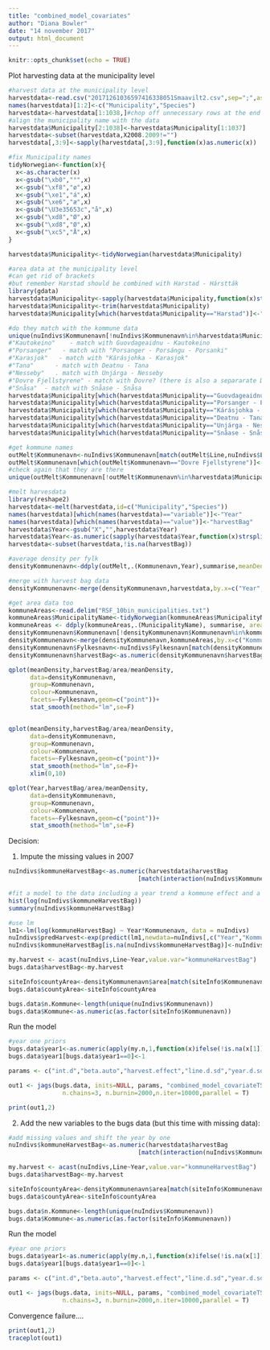 ```yaml
---
title: "combined_model_covariates"
author: "Diana Bowler"
date: "14 november 2017"
output: html_document
---
```


```r

knitr::opts_chunk$set(echo = TRUE)

```

Plot harvesting data at the municipality level

```r
#harvest data at the municipality level
harvestdata<-read.csv("20171261036597416338051Smaavilt2.csv",sep=";",as.is=T)
names(harvestdata)[1:2]<-c("Municipality","Species")
harvestdata<-harvestdata[1:1038,]#chop off unnecessary rows at the end - with comments rather than data
#align the municipality name with the data
harvestdata$Municipality[2:1038]<-harvestdata$Municipality[1:1037]
harvestdata<-subset(harvestdata,X2008.2009!="")
harvestdata[,3:9]<-sapply(harvestdata[,3:9],function(x)as.numeric(x))

#fix Municipality names
tidyNorwegian<-function(x){
  x<-as.character(x)
  x<-gsub("\xb0","°",x)
  x<-gsub("\xf8","ø",x)
  x<-gsub("\xe1","á",x)
  x<-gsub("\xe6","æ",x)
  x<-gsub("\U3e35653c","å",x)
  x<-gsub("\xd8","Ø",x)
  x<-gsub("\xd8","Ø",x)
  x<-gsub("\xc5","Å",x)  
}

harvestdata$Municipality<-tidyNorwegian(harvestdata$Municipality)

#area data at the municipality level
#can get rid of brackets
#but remember Harstad should be combined with Harstad - Hárstták
library(gdata)
harvestdata$Municipality<-sapply(harvestdata$Municipality,function(x)strsplit(as.character(x),"\\(")[[1]][1])
harvestdata$Municipality<-trim(harvestdata$Municipality)
harvestdata$Municipality[which(harvestdata$Municipality=="Harstad")]<-"Harstad - Hárstták"

#do they match with the kommune data
unique(nuIndivs$Kommunenavn[!nuIndivs$Kommunenavn%in%harvestdata$Municipality])
#"Kautokeino"    - match with Guovdageaidnu - Kautokeino     
#"Porsanger"   - match with "Porsanger - Porsángu - Porsanki"       
#"Karasjok"   - match with "Kárásjohka - Karasjok"         
#"Tana"      - match with Deatnu - Tana         
#"Nesseby"   . match with Unjárga - Nesseby        
#"Dovre Fjellstyrene" - match with Dovre? (there is also a separarate Dovre in the ptarmidan data)
#"Snåsa"  - match with Snåase - Snåsa
harvestdata$Municipality[which(harvestdata$Municipality=="Guovdageaidnu - Kautokeino")]<-"Kautokeino"
harvestdata$Municipality[which(harvestdata$Municipality=="Porsanger - Porsángu - Porsanki")]<-"Porsanger"
harvestdata$Municipality[which(harvestdata$Municipality=="Kárásjohka - Karasjok")]<-"Karasjok"
harvestdata$Municipality[which(harvestdata$Municipality=="Deatnu - Tana")]<-"Tana"
harvestdata$Municipality[which(harvestdata$Municipality=="Unjárga - Nesseby")]<-"Nesseby"
harvestdata$Municipality[which(harvestdata$Municipality=="Snåase - Snåsa")]<-"Snåsa"

#get kommune names
outMelt$Kommunenavn<-nuIndivs$Kommunenavn[match(outMelt$Line,nuIndivs$Line)]
outMelt$Kommunenavn[which(outMelt$Kommunenavn=="Dovre Fjellstyrene")]<-"Dovre"
#check again that they are there
unique(outMelt$Kommunenavn[!outMelt$Kommunenavn%in%harvestdata$Municipality])

#melt harvesdata
library(reshape2)
harvestdata<-melt(harvestdata,id=c("Municipality","Species"))
names(harvestdata)[which(names(harvestdata)=="variable")]<-"Year"
names(harvestdata)[which(names(harvestdata)=="value")]<-"harvestBag"
harvestdata$Year<-gsub("X","",harvestdata$Year)
harvestdata$Year<-as.numeric(sapply(harvestdata$Year,function(x)strsplit(as.character(x),"\\.")[[1]][1]))#year is the first year when the winter began
harvestdata<-subset(harvestdata,!is.na(harvestBag))

#average density per fylk
densityKommunenavn<-ddply(outMelt,.(Kommunenavn,Year),summarise,meanDensity=mean(Density))

#merge with harvest bag data
densityKommunenavn<-merge(densityKommunenavn,harvestdata,by.x=c("Year","Kommunenavn"),by.y=c("Year","Municipality"))

#get area data too
kommuneAreas<-read.delim("RSF_10bin_municipalities.txt")
kommuneAreas$MunicipalityName<-tidyNorwegian(kommuneAreas$MunicipalityName)
kommuneAreas <- ddply(kommuneAreas,.(MunicipalityName), summarise, area = sum(RSF.km2[RSFbin!=1]))
densityKommunenavn$Kommunenavn[!densityKommunenavn$Kommunenavn%in%kommuneAreas$MunicipalityName]
densityKommunenavn<-merge(densityKommunenavn,kommuneAreas,by.x=c("Kommunenavn"),by.y=c("MunicipalityName"))
densityKommunenavn$Fylkesnavn<-nuIndivs$Fylkesnavn[match(densityKommunenavn$Kommunenavn,nuIndivs$Kommunenavn)]
densityKommunenavn$harvestBag<-as.numeric(densityKommunenavn$harvestBag)

qplot(meanDensity,harvestBag/area/meanDensity,
      data=densityKommunenavn,
      group=Kommunenavn,
      colour=Kommunenavn,
      facets=~Fylkesnavn,geom=c("point"))+
      stat_smooth(method="lm",se=F)


qplot(meanDensity,harvestBag/area/meanDensity,
      data=densityKommunenavn,
      group=Kommunenavn,
      colour=Kommunenavn,
      facets=~Fylkesnavn,geom=c("point"))+
      stat_smooth(method="lm",se=F)+
      xlim(0,10)

qplot(Year,harvestBag/area/meanDensity,
      data=densityKommunenavn,
      group=Kommunenavn,
      colour=Kommunenavn,
      facets=~Fylkesnavn,geom=c("point"))+
      stat_smooth(method="lm",se=F)

```

Decision:

(1) Impute the missing values in 2007

```r
nuIndivs$kommuneHarvestBag<-as.numeric(harvestdata$harvestBag
                                    [match(interaction(nuIndivs$Kommunenavn,nuIndivs$Year),                                   interaction(harvestdata$Municipality,harvestdata$Year))])

#fit a model to the data including a year trend a kommune effect and a random year effect
hist(log(nuIndivs$kommuneHarvestBag))
summary(nuIndivs$kommuneHarvestBag)

#use lm
lm1<-lm(log(kommuneHarvestBag) ~ Year*Kommunenavn, data = nuIndivs)
nuIndivs$predHarvest<-exp(predict(lm1,newdata=nuIndivs[,c("Year","Kommunenavn")]))
nuIndivs$kommuneHarvestBag[is.na(nuIndivs$kommuneHarvestBag)]<-nuIndivs$predHarvest[is.na(nuIndivs$kommuneHarvestBag)]

my.harvest <- acast(nuIndivs,Line~Year,value.var="kommuneHarvestBag")
bugs.data$harvestBag<-my.harvest

siteInfo$countyArea<-densityKommunenavn$area[match(siteInfo$Kommunenavn,densityKommunenavn$Kommunenavn)]
bugs.data$countyArea<-siteInfo$countyArea

bugs.data$n.Kommune<-length(unique(nuIndivs$Kommunenavn))
bugs.data$Kommune<-as.numeric(as.factor(siteInfo$Kommunenavn))

```

Run the model

```r
#year one priors
bugs.data$year1<-as.numeric(apply(my.n,1,function(x)ifelse(!is.na(x[1]),x[1],max(x,na.rm=T))))
bugs.data$year1[bugs.data$year1==0]<-1

params <- c("int.d","beta.auto","harvest.effect","line.d.sd","year.d.sd","site.d.sd")

out1 <- jags(bugs.data, inits=NULL, params, "combined_model_covariateTS_ar1_harvestingImputed.txt", n.thin=nt,
               n.chains=3, n.burnin=2000,n.iter=10000,parallel = T)

```
```r

print(out1,2)

```
(2) Add the new variables to the bugs data (but this time with missing data):

```r
#add missing values and shift the year by one
nuIndivs$kommuneHarvestBag<-as.numeric(harvestdata$harvestBag
                                    [match(interaction(nuIndivs$Kommunenavn,nuIndivs$Year),                                   interaction(harvestdata$Municipality,harvestdata$Year))])

my.harvest <- acast(nuIndivs,Line~Year,value.var="kommuneHarvestBag")
bugs.data$harvestBag<-my.harvest

siteInfo$countyArea<-densityKommunenavn$area[match(siteInfo$Kommunenavn,densityKommunenavn$Kommunenavn)]
bugs.data$countyArea<-siteInfo$countyArea

bugs.data$n.Kommune<-length(unique(nuIndivs$Kommunenavn))
bugs.data$Kommune<-as.numeric(as.factor(siteInfo$Kommunenavn))

```

Run the model

```r
#year one priors
bugs.data$year1<-as.numeric(apply(my.n,1,function(x)ifelse(!is.na(x[1]),x[1],max(x,na.rm=T))))
bugs.data$year1[bugs.data$year1==0]<-1

params <- c("int.d","beta.auto","harvest.effect","line.d.sd","year.d.sd","site.d.sd","expHarvestEffort","expNuIndivs.new")

out1 <- jags(bugs.data, inits=NULL, params, "combined_model_covariateTS_ar1_harvesting.txt", n.thin=nt,
               n.chains=3, n.burnin=2000,n.iter=10000,parallel = T)

```

Convergence failure....

```r

print(out1,2)
traceplot(out1)

```


